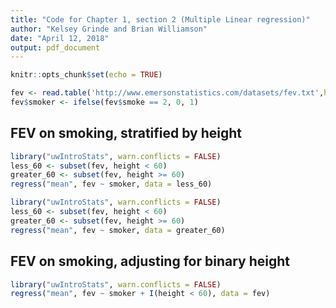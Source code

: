 ```yaml
---
title: "Code for Chapter 1, section 2 (Multiple Linear regression)"
author: "Kelsey Grinde and Brian Williamson"
date: "April 12, 2018"
output: pdf_document
---
```


```r
knitr::opts_chunk$set(echo = TRUE)
```

```r
fev <- read.table('http://www.emersonstatistics.com/datasets/fev.txt',header=T)
fev$smoker <- ifelse(fev$smoke == 2, 0, 1)
```

## FEV on smoking, stratified by height
```r
library("uwIntroStats", warn.conflicts = FALSE)
less_60 <- subset(fev, height < 60)
greater_60 <- subset(fev, height >= 60)
regress("mean", fev ~ smoker, data = less_60)
```
\newpage
```r
library("uwIntroStats", warn.conflicts = FALSE)
less_60 <- subset(fev, height < 60)
greater_60 <- subset(fev, height >= 60)
regress("mean", fev ~ smoker, data = greater_60)
```

\newpage

## FEV on smoking, adjusting for binary height
```r
library("uwIntroStats", warn.conflicts = FALSE)
regress("mean", fev ~ smoker + I(height < 60), data = fev)
```